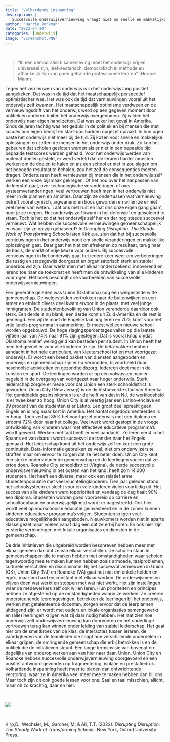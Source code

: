 ```yaml
---
title: "Volhardende inspanning"
description: |
   Succesvolle onderwijsvernieuwing vraagt niet om snelle en makkelijke oplossingen van buitenaf. Het vraagt om rustig en stapsgewijs werken vanuit het onderwijs zelf. Wat hebben succesvolle onderwijsvernieuwingen met elkaar gemeen en waar zijn ze op gebaseerd? In Disrupting Disruption. The Steady Work of Transforming Schools beschrijven Kirp e.a. drie succesvolle onderwijsvernieuwingen en geven ze antwoord op deze vragen. 
author: "Harrie Jonkman"
date: "2023-04-30"
categories: [Onderwijs]
image: "Screenshot.PNG"
---
```


<br>

> "In een democratisch samenleving moet het onderwijs vrij en universeel zijn, niet-sectarisch, democratisch in methode en afhankelijk zijn van goed getrainde professionele leraren" (Horace Mann).

Tegen het vernieuwen van onderwijs is in het onderwijs lang positief aangekeken. Dat was in de tijd dat het maatschappelijk perspectief optimistischer was. Het was ook de tijd dat vernieuwingen vooral uit het onderwijs zelf kwamen. Het maatschappelijk optimisme verdween en de vernieuwingsdrift van het onderwijs werd op een gegeven moment door politiek en anderen buiten het onderwijs overgenomen. Zij wilden het onderwijs naar eigen hand zetten. Dat was zeker het geval in Amerika. Sinds de jaren tachtig was het geduld in de politiek en bij mensen die met succes hun eigen bedrijf en start-ups hadden opgezet opraakt. In hun ogen paste het onderwijs niet meer bij de tijd. Zij kozen voor snelle en makkelijke oplossingen en zetten de mensen in het onderwijs onder druk. Zo kon het gebeuren dat scholen gesloten werden als er niet in een bepaalde tijd bepaalde testscores werden gehaald. Voor het onderwijs werden van buitenaf doelen gesteld, er werd verteld dat de leraren harder moesten werken om de doelen te halen en als een school er niet in zou slagen om het beoogde resultaat te behalen, zou het zelf de consequenties moeten dragen. Ondertussen heeft vernieuwen bij mensen die in het onderwijs zelf werken een vieze bijsmaak gekregen. Of het nou over het aanpassen van de leerstof gaat, over technologische veranderingen of over systeemveranderingen, veel vertrouwen heeft men in het onderwijs niet meer in de plannen en ambities. Daar zijn ze ondertussen wat vernieuwing betreft vooral cynisch, argwanend en boos geworden en willen ze er niet veel meer van weten. 'Laat ons met rust en laat ons onze eigen gang gaan', hoor je ze roepen. Het onderwijs zelf kwam in het defensief en geïsoleerd te staan. Toch is het zo dat het onderwijs zelf her en der nog steeds succesvol vernieuwt. Wat hebben die succesvolle vernieuwingen gemeenschappelijk en waar zijn ze op zijn gebaseerd? In *Disrupting Disruption. The Steady Work of Transforming Schools* laten Kirk e.a. zien dat het bij succesvolle vernieuwingen in het onderwijs nooit om snelle veranderingen en makkelijke oplossingen gaat. Daar gaat het niet om afrekenen op resultaat, terug naar de basis, de markt of vrije keuze voor ouders. Bij succesvolle vernieuwingen in het onderwijs gaat het iedere keer weer om verbeteringen die rustig en stapsgewijs doorgezet en organisatorisch sterk en stabiel onderbouwd zijn. Daar werkt men met elkaar onderzoekend, innoverend en lerend toe naar de toekomst en heeft men de ontwikkeling van alle kinderen voor ogen. Het boek beschrijft drie voorbeelden van succesvolle onderwijsvernieuwingen.

Een generatie geleden was Union (Oklahoma) nog een welgestelde witte gemeenschap. De welgestelden vertrokken naar de buitenwijken en een armer en etnisch divers deel kwam ervoor in de plaats, met veel jonge immigranten. De studentenbevolking van Union veranderde daardoor ook sterk. Een derde is nu blank, een derde komt uit Zuid-Amerika en de rest is gemengd. Een vijfde moet de Engelse taal nog leren en 70% komt voor het vrije lunch-programma in aanmerking. Er moest wel een nieuwe school worden opgebouwd. De hoge slagingspercentages vallen op die laatste vijftien jaar van 74% naar 91% zijn gestegen. Dat is vooral knap omdat Oklahoma relatief weinig geld kan besteden per student. In Union heeft het men het gevoel er voor alle kinderen te zijn. De beta-vakken hebben aandacht in het hele curriculum, van kleuterschool tot en met voortgezet onderwijs. Er wordt een breed pakket van diensten aangeboden en onderwijs en gemeenschap zijn er nu verbonden, bijvoorbeeld door naschoolse activiteiten en gezondheidszorg. Iedereen doet mee in de kunsten en sport. De leerlingen worden er op een volwassen manier begeleid in de overgang van voortgezet naar hoger onderwijs. Sterk leiderschap zorgde er mede voor dat Union een sterk schooldistrict is geworden. Union City (New Jersey) is de dichtstbevolkte stad van Amerika. Het gemiddelde gezinsinkomen is er de helft van dat in NJ, de werkloosheid is er twee keer zo hoog. Union City is al veertig jaar een Latino-enclave en 99 procent van de studenten is er Latino. Een groot deel spreekt geen Engels en is nog maar kort in Amerika. Het aantal ongedocumenteerden is er hoog. Toch verlaat 85% het voortgezet onderwijs met een diploma en stroomt 72% door naar het college. Veel werk wordt gestopt in de vroege ontwikkeling van kinderen waar met effectieve educatieve programma's wordt gewerkt. Werken met taal heeft er veel aandacht. Ze leren eerst in het Spaans en van daaruit wordt succesvol de transfer naar het Engels gemaakt. Het leiderschap komt uit het onderwijs zelf en kent een grote continuïteit. Data-informatie gebruiken ze veel; niet om onderwijzers te straffen maar om ervoor te zorgen dat ze het beter doen. Union City kent een sterke ondersteunende gemeenschap en de leerlingen voelen dat ze ertoe doen. Roanoke City schooldistrict (Virgina), de derde succesvolle onderwijsvernieuwing in het oosten van het land, heeft zo'n 14.000 studenten. Het heeft een diverse, maar ook een relatief arme studentenpopulatie met veel vluchtelingkinderen. Tien jaar geleden stond het schoolsysteem er slecht voor en vele kinderen vielen voortijdig uit. Het succes van alle kinderen werd topprioriteit en vandaag de dag haalt 90% een diploma. Studenten worden goed voorbereid op carrière en schoolloopbaan en onderwijsgelijkheid wordt er nagestreefd. Ook hier wordt veel op voorschoolse educatie geïnvesteerd en in de zomer kunnen kinderen educatieve programma's volgen. Studenten krijgen veel educatieve mogelijkheden aangeboden. Nieuwkomers worden niet in aparte klasse gezet maar voelen vanaf dag één dat ze erbij horen. En ook hier zijn er sterke verbindingen met lokale organisaties en diensten in de gemeenschap.

De drie initiatieven die uitgebreid worden beschreven hebben meer met elkaar gemeen dan dat ze van elkaar verschillen. De scholen staan in gemeenschappen die te maken hebben met omstandigheden waar scholen tegenwoordig mee te maken kunnen hebben zoals armoede, taalproblemen, culturele verschillen en discriminatie. Bij het succesvol vernieuwen in Union (OK), Union City (NJ) en Roanoke (VA) gaat het niet om enkele helden en ego's, maar om hard en constant met elkaar werken. De onderwijsmensen blijven doen wat werkt en stoppen met wat niet werkt. Het zijn instellingen waar de medewerkers zelf ook willen leren. Hun prioriteiten en principes hebben ze afgestemd op de omstandigheden waarin ze werken. Ze creëren ondersteunende leeromgevingen, betrekken de leerlingen bij het onderwijs, werken met getalenteerde docenten, zorgen ervoor dat de leerplannen uitdagend zijn, er wordt met ouders en lokale organisaties samengewerkt en (alle) leerlingen krijgen wat zij daar nodig hebben. Het laat zien hoe onderwijs zelf onderwijsvernieuwing kan doorvoeren en het onderlinge vertrouwen terug kan winnen onder leiding van stabiel leiderschap. Het gaat hier om de smeltkroes van de klas, de interacties tussen leraren, de vaardigheden van de teamleider die snapt hoe verschillende onderdelen in elkaar grijpen, de omringende gemeenschap die erbij betrokken is en de politiek die de initiatieven steunt. Een lange termijnvisie van bovenaf en dagelijks van onderop werken aan van hier naar daar. Union, Union City en Roanoke hebben succesvolle onderwijsvernieuwing doorgevoerd en een positief antwoord gevonden op fragmentering, isolatie en prestatiedruk. Volhardende inspanning heeft meer te bieden dan ontwrichtende verstoring, waar ze in Amerika veel meer mee te maken hebben dan bij ons. Maar toch zijn dit ook goede lessen voor ons. Saai en taai misschien, allicht, maar oh zo krachtig, daar en hier.

<br>

![](Screenshot.png)

<br>

Kirp,D., Wechsler, M., Gardner, M. & Ali, T.T. (2022). *Disrupting Disruption. The Steady Work of Transforming Schools*. New York, Oxford University Press.
